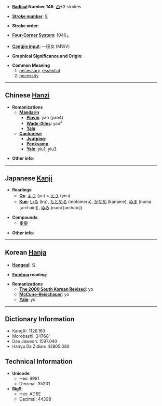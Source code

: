 * '''[[Wiktionary:Chinese radical index| Radical]] Number 146''': [[Wiktionary:Chinese radical index 西|西]]+3 strokes

* '''[[Wiktionary:Chinese total strokes index|Stroke number]]''': [[Wiktionary:Chinese total strokes index 9|9]]

* '''Stroke order''': 

* '''[[Wiktionary:Chinese four corner index|Four-Corner System]]''': 1040<sub>4</sub>

* '''[[Wiktionary:Chinese Cangjie index|Cangjie input]]''': 一田女 (MWV)

* '''Graphical Significance and Origin''': 

* '''Common Meaning'''
*#[[necessary]], [[essential]]
*# [[necessity]]

----

== Chinese [[Hanzi]] ==

* '''Romanizations'''
** '''[[Mandarin]]'''
*** '''[[Pinyin]]''': yào (yao4)
*** '''[[Wade-Giles]]''': yao<sup>4</sup>
*** '''[[Yale]]''': 
** '''[[Cantonese]]'''
*** '''[[Jyutping]]''':
*** '''[[Penkyamp]]''': 
*** '''[[Yale]]''': yiu1, yiu3

* '''Other info''': 

----

== Japanese [[Kanji]] ==

* '''Readings'''
** '''[[On]]''': [[よう]] (yō) < [[えう]] (yeu)
** '''[[Kun]]''': [[いる]] (iru), [[もとめる]] (motomeru), [[かなめ]] (kaname), [[ぬま]] (numa [archaic]), [[ぬみ]] (numi [archaic])

* '''Compounds''':
**[[重要]]

* '''Other info''':  

----

== Korean [[Hanja]] ==

* '''[[Hangeul]]''': 요

* '''[[Eumhun]] reading''': 

* '''Romanizations'''
** '''[[The 2000 South Korean Revised Romanization|The 2000 South Korean Revised]]''': yo
** '''[[McCune-Reischauer]]''': yo
** '''[[Yale]]''': yo

----

== Dictionary Information ==

* KangXi: 1128.160
* Morobashi: 34768'
* Dae Jaweon: 1597.040
* Hanyu Da Zidian: 42805.080

== Technical Information ==

* '''Unicode''':
** Hex: 8981
** Decimal: 35201
* '''Big5''':
** Hex: AD6E
** Decimal: 44398